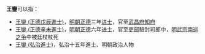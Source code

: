 '''王鑾'''可以指：
* [[王鑾_(正德戊辰進士)|王鑾 (正德戊辰進士)]]，[[明朝|明朝]][[正德_(明朝)|正德]]三年[[进士|进士]]，官至[[武昌府|武昌府]][[知府|知府]]
* [[王鑾_(正德辛未進士)|王鑾 (正德辛未進士)]]，[[明朝|明朝]][[正德_(明朝)|正德]]六年[[进士|进士]]，官至[[吏部|吏部]]驗封司郎中，[[明武宗南巡之争|明武宗南巡之争]]中被廷杖杖死
* [[王鑾_(弘治進士)|王鑾 (弘治進士)]]，弘治十五年進士、明朝政治人物
{{disambig|CAT=二字王姓人名消歧義}}